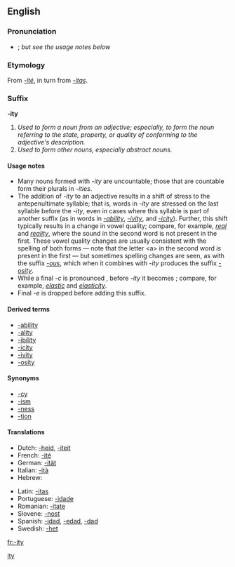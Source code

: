 ==English==

===Pronunciation===
* {{IPA|[ɪtɪ]}}; ''but see the usage notes below''

===Etymology===
From {{OF.}} ''[[-ité]]'', in turn from {{L.}} ''[[-itas]]''.

===Suffix===
'''-ity''' 

# ''Used to form a noun from an adjective; especially, to form the noun referring to the state, property, or quality of conforming to the adjective's description.''
# ''Used to form other nouns, especially abstract nouns.'' <!-- such as [[proclivity]] -->

====Usage notes====
* Many nouns formed with ''-ity'' are uncountable; those that are countable form their plurals in ''-ities''.
* The addition of ''-ity'' to an adjective results in a shift of stress to the antepenultimate syllable; that is, words in ''-ity'' are stressed on the last syllable before the ''-ity'', even in cases where this syllable is part of another suffix (as in words in ''[[-ability]]'', ''[[-ivity]]'', and ''[[-icity]]''). Further, this shift typically results in a change in vowel quality; compare, for example, ''[[real]]'' and ''[[reality]]'', where the sound {{IPAchar|[æ]}} in the second word is not present in the first. These vowel quality changes are usually consistent with the spelling of both forms — note that the letter &lt;a> in the second word ''is'' present in the first — but sometimes spelling changes are seen, as with the suffix ''[[-ous]]'', which when it combines with ''-ity'' produces the suffix ''[[-osity]]''.
* While a final ''-c'' is pronounced {{IPAchar|[k]}}, before ''-ity'' it becomes {{IPAchar|[s]}}; compare, for example, ''[[elastic]]'' and ''[[elasticity]]''.
* Final ''-e'' is dropped before adding this suffix.

====Derived terms====
* [[-ability]]
* [[-ality]]
* [[-ibility]]
* [[-icity]]
* [[-ivity]]
* [[-osity]]

====Synonyms====
*[[-cy]]
*[[-ism]]
*[[-ness]]
*[[-tion]]

====Translations====
{{trans-top|Used to form nouns from adjectives.}}
*Dutch: [[-heid]], [[-iteit]] {{f}}
*French: [[-ité]] {{f}}
*German: [[-ität]] {{f}}
*Italian: [[-ità]] {{f}}
*Hebrew: {{he-translation|-ות|-ut}} {{f}}
{{trans-mid}}
*Latin: [[-itas]] {{f}}
*Portuguese: [[-idade]] {{f}}
*Romanian: [[-itate]] {{f}}
*Slovene: [[-nost]] {{f}}
*Spanish: [[-idad]], [[-edad]], [[-dad]] {{f}}
*Swedish: [[-het]] {{c}}
{{trans-bottom}}

[[Category:English suffixes|ity]]

[[fr:-ity]]